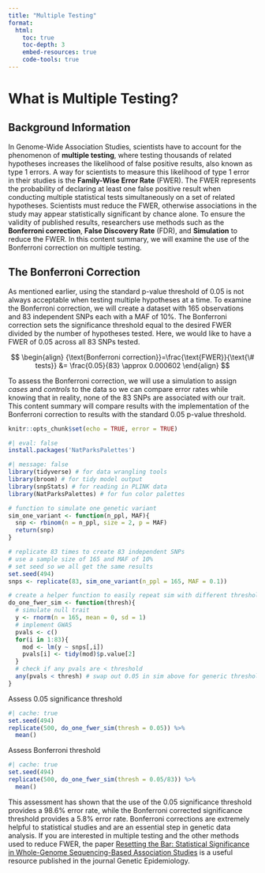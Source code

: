 ```yaml
---
title: "Multiple Testing"
format:
  html:
    toc: true
    toc-depth: 3
    embed-resources: true
    code-tools: true
---
```


# What is Multiple Testing?

## Background Information

In Genome-Wide Association Studies, scientists have to account for the phenomenon of **multiple testing**, where testing thousands of related hypotheses increases the likelihood of false positive results, also known as type 1 errors. A way for scientists to measure this likelihood of type 1 error in their studies is the **Family-Wise Error Rate** (FWER). The FWER represents the probability of declaring at least one false positive result when conducting multiple statistical tests simultaneously on a set of related hypotheses. Scientists must reduce the FWER, otherwise associations in the study may appear statistically significant by chance alone. To ensure the validity of published results, researchers use methods such as the **Bonferroni correction**, **False Discovery Rate** (FDR), and **Simulation** to reduce the FWER. In this content summary, we will examine the use of the Bonferroni correction on multiple testing.

## The Bonferroni Correction

As mentioned earlier, using the standard p-value threshold of 0.05 is not always acceptable when testing multiple hypotheses at a time. To examine the Bonferroni correction, we will create a dataset with 165 observations and 83 independent SNPs each with a MAF of 10%. The Bonferroni correction sets the significance threshold equal to the desired FWER divided by the number of hypotheses tested. Here, we would like to have a FWER of 0.05 across all 83 SNPs tested. 

$$
\begin{align}
{\text{Bonferroni correction}}=\frac{\text{FWER}}{\text{\# tests}} &= \frac{0.05}{83} \approx 0.000602
\end{align}
$$


To assess the Bonferroni correction, we will use a simulation to assign *cases* and *controls* to the data so we can compare error rates while knowing that in reality, none of the 83 SNPs are associated with our trait. This content summary will compare results with the implementation of the Bonferroni correction to results with the standard 0.05 p-value threshold.

```r
knitr::opts_chunk$set(echo = TRUE, error = TRUE)
```

```r
#| eval: false
install.packages('NatParksPalettes')
```

```r
#| message: false
library(tidyverse) # for data wrangling tools
library(broom) # for tidy model output
library(snpStats) # for reading in PLINK data
library(NatParksPalettes) # for fun color palettes
```

```r
# function to simulate one genetic variant
sim_one_variant <- function(n_ppl, MAF){
  snp <- rbinom(n = n_ppl, size = 2, p = MAF)
  return(snp)
}

# replicate 83 times to create 83 independent SNPs
# use a sample size of 165 and MAF of 10%
# set seed so we all get the same results
set.seed(494)
snps <- replicate(83, sim_one_variant(n_ppl = 165, MAF = 0.1))
```

```r
# create a helper function to easily repeat sim with different thresholds
do_one_fwer_sim <- function(thresh){
  # simulate null trait
  y <- rnorm(n = 165, mean = 0, sd = 1)
  # implement GWAS
  pvals <- c()
  for(i in 1:83){
    mod <- lm(y ~ snps[,i])
    pvals[i] <- tidy(mod)$p.value[2]
  }
  # check if any pvals are < threshold
  any(pvals < thresh) # swap out 0.05 in sim above for generic threshold
}
```

Assess 0.05 significance threshold
```r
#| cache: true
set.seed(494)
replicate(500, do_one_fwer_sim(thresh = 0.05)) %>%
  mean()
```

Assess Bonferroni threshold
```r
#| cache: true
set.seed(494)
replicate(500, do_one_fwer_sim(thresh = 0.05/83)) %>%
  mean()
```

This assessment has shown that the use of the 0.05 significance threshold provides a 98.6% error rate, while the Bonferroni corrected significance threshold provides a 5.8% error rate. Bonferroni corrections are extremely helpful to statistical studies and are an essential step in genetic data analysis. If you are interested in multiple testing and the other methods used to reduce FWER, the paper [Resetting the Bar: Statistical Significance in Whole-Genome Sequencing-Based Association Studies](https://onlinelibrary.wiley.com/doi/abs/10.1002/gepi.22032?casa_token=kFg4MxX9bcAAAAAA%3Ad4pm84GuKhg10-6s3v13H_zecf1oqeCMkbwkxHHnC1q80-gSnmF__FF2YGVXbGZFKtURKB5DG0ujOGk) is a useful resource published in the journal Genetic Epidemiology.
















